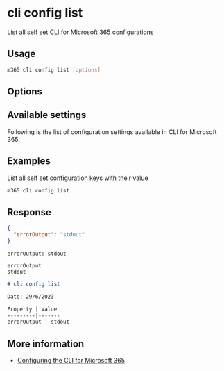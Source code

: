 
# cli config list

List all self set CLI for Microsoft 365 configurations

## Usage

```sh
m365 cli config list [options]
```

## Options

<Global />

## Available settings

Following is the list of configuration settings available in CLI for Microsoft 365.

<CLISettings />

## Examples

List all self set configuration keys with their value

```sh
m365 cli config list
```

## Response

<Tabs>
  <TabItem value="JSON">

  ```json
  {
    "errorOutput": "stdout"
  }
  ```

  </TabItem>
  <TabItem value="Text">

  ```text
  errorOutput: stdout
  ```

  </TabItem>
  <TabItem value="CSV">

  ```csv
  errorOutput
  stdout
  ```

  </TabItem>
  <TabItem value="Markdown">

  ```md
  # cli config list

  Date: 29/6/2023

  Property | Value
  ---------|-------
  errorOutput | stdout
  ```

  </TabItem>
</Tabs>

## More information

- [Configuring the CLI for Microsoft 365](../../../user-guide/configuring-cli.mdx)
